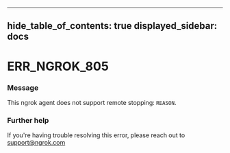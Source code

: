 

---
hide_table_of_contents: true
displayed_sidebar: docs
---


# ERR_NGROK_805

### Message
This ngrok agent does not support remote stopping: `REASON`.

<ErrorDetails error="err_ngrok_805" />



### Further help
If you're having trouble resolving this error, please reach out to [support@ngrok.com](mailto:support@ngrok.com?subject=Help%20with%20ERR_NGROK_805)

